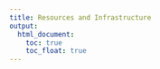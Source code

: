 ```yaml
---
title: Resources and Infrastructure
output:
  html_document:
    toc: true
    toc_float: true
---
```



